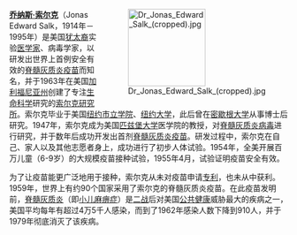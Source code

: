 <div style="float:right;margin-left:0.5em;">
[[File:Dr_Jonas_Edward_Salk_(cropped).jpg|140px]]
</div>

'''[[乔纳斯·索尔克|乔纳斯·索尔克]]'''（Jonas Edward Salk，1914年－1995年）是美国[[犹太裔|犹太裔]]实验[[医学家|医学家]]、病毒学家，以研发出世界上首例安全有效的[[脊髓灰质炎疫苗|脊髓灰质炎疫苗]]而知名，并于1963年在美国[[加利福尼亚州|加利福尼亚州]]创建了专注[[生命科學|生命科学]]研究的[[索尔克研究所|索尔克研究所]]。索尔克毕业于美国[[纽约市立学院|纽约市立学院]]、[[纽约大学|纽约大学]]，此后曾在[[密歇根大学|密歇根大学]]从事博士后研究。1947年，索尔克成为美国[[匹茲堡大學|匹兹堡大学]]医学院的教授，对[[脊髓灰質炎病毒|脊髓灰质炎病毒]]进行研究，并于数年后成功开发出首剂[[脊髓灰质炎疫苗|脊髓灰质炎疫苗]]。研发过程中，索尔克在自己、家人以及其他志愿者身上，成功进行了初步人体试验。1954年，全美开展百万儿童（6-9岁）的大规模疫苗接种试验，1955年4月，试验证明疫苗安全有效。

为了让疫苗能更广泛地用于接种，索尔克从未对疫苗申请[[专利|专利]]，也未从中获利。1959年，世界上有约90个国家采用了索尔克的脊髓灰质炎疫苗。在此疫苗发明前，[[脊髓灰质炎|脊髓灰质炎]]（即[[小儿麻痹症|小儿麻痹症]]）是[[二战|二战]]后对美国[[公共卫生|公共健康]]威胁最大的疾病之一，美国平均每年有超过4万5千人感染，而到了1962年感染人数下降到910人，并于1979年彻底消灭了该疾病。